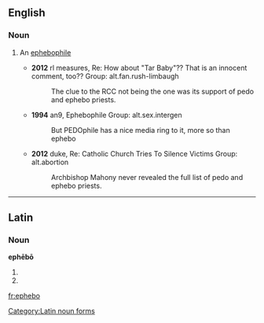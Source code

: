 ==English==

===Noun===
{{en-noun}}

# {{context|slang|countable|lang=en}} An [[ephebophile]]
#* '''2012''' rl measures, Re: How about "Tar Baby"?? That is an innocent comment, too?? Group: alt.fan.rush-limbaugh
#*: The clue to the RCC not being the one was its support of pedo and ephebo priests.
#* '''1994''' an9, Ephebophile Group: alt.sex.intergen
#*: But PEDOphile has a nice media ring to it, more so than ephebo
#* '''2012''' duke, Re: Catholic Church Tries To Silence Victims Group: alt.abortion
#*: Archbishop Mahony never revealed the full list of pedo and ephebo priests.

----

==Latin==

===Noun===
'''ephēbō''' {{g|m}}

# {{inflection of|ephēbus||dat|s|lang=la}}
# {{inflection of|ephēbus||abl|s|lang=la}}

[[Category:Latin noun forms]]

[[fr:ephebo]]